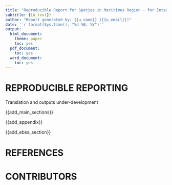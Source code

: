 ```yaml
---
title: "Reproducible Report for Species in Maritimes Region - for Internal DFO use only (FR)"
subtitle: {{u_text}}
author: "Report generated by: {{u_name}} ({{u_email}})"
date: '`r format(Sys.time(), "%d %B, %Y")`'
output:
  html_document:
    theme: paper
    toc: yes
  pdf_document:
    toc: yes
  word_document:
    toc: yes
---
```


<!-- MAIN SECTIONS -->
# **REPRODUCIBLE REPORTING**  

Translation and outputs under-development

{{add_main_sections}}

<!-- HABITAT -->
{{add_appendix}}

<!-- EBSA -->
{{add_ebsa_section}}

<!-- GENERIC END -->

# **REFERENCES**

# **CONTRIBUTORS**







